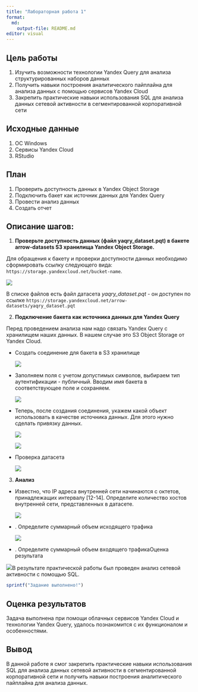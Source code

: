 ---
title: "Лабораторная работа 1"
format:
  md:
    output-file: README.md
editor: visual
---

## Цель работы

1.  Изучить возможности технологии Yandex Query для анализа структурированных наборов данных
2.  Получить навыки построения аналитического пайплайна для анализа данных с помощью сервисов Yandex Cloud
3.  Закрепить практические навыки использования SQL для анализа данных сетевой активности в сегментированной корпоративной сети

## Исходные данные

1.  ОС Windows
2.  Cервисы Yandex Cloud
3.  RStudio

## План

1.  Проверить доступность данных в Yandex Object Storage
2.  Подключить бакет как источник данных для Yandex Query
3.  Провести анализ данных
4.  Создать отчет

## Описание шагов:

1.  **Проверьте доступность данных (файл yaqry_dataset.pqt) в бакете arrow-datasets S3 хранилища Yandex Object Storage.**

Для обращения к бакету и проверки доступности данных необходимо сформировать ссылку следующего вида: `https://storage.yandexcloud.net/bucket-name`.

![](images/image-1814183366.png)

В списке файлов есть файл датасета *yaqry_dataset.pqt* - он доступен по ссылке `https://storage.yandexcloud.net/arrow-datasets/yaqry_dataset.pqt`

2.  **Подключение бакета как источника данных для Yandex Query**

Перед проведением анализа нам надо связать Yandex Query с хранилищем наших данных. В нашем случае это S3 Object Storage от Yandex Cloud.

-   Создать соединение для бакета в S3 хранилище

    ![](images/image-1075522976.png)

-   Заполняем поля с учетом допустимых символов, выбираем тип аутентификации - публичный. Вводим имя бакета в соответствующее поле и сохраняем.

    ![](images/image-757377425.png)

-   Теперь, после создания соединения, укажем какой объект использовать в качестве источника данных. Для этого нужно сделать привязку данных.

    ![](images/image-1181390833.png)

    ![](images/image-1285401536.png)

-   Проверка датасета

    ![](images/image-689313351.png)

3.  **Анализ**

-   Известно, что IP адреса внутренней сети начинаются с октетов, принадлежащих интервалу \[12-14\]. Определите количество хостов внутренней сети, представленных в датасете.

    ![](images/image-1651489288.png)

-   . Определите суммарный объем исходящего трафика

    ![](images/image-233246739.png)

-   . Определите суммарный объем входящего трафикаОценка результата

![](images/image-1566103802.png)В результате практической работы был проведен анализ сетевой активности с помощью SQL.

```{r}
sprintf("Задание выполнено!")
```

## Оценка результатов

Задача выполнена при помощи облачных сервисов Yandex Cloud и технологии Yandex Query, удалось познакомится с их функционалом и особенностями.

## Вывод

В данной работе я смог закрепить практические навыки использования SQL для анализа данных сетевой активности в сегментированной корпоративной сети и получить навыки построения аналитического пайплайна для анализа данных.
